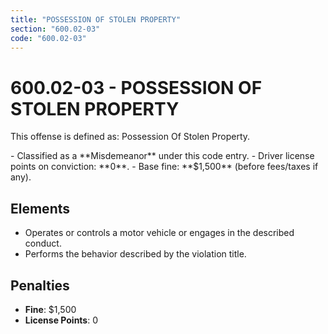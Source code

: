 ```yaml
---
title: "POSSESSION OF STOLEN PROPERTY"
section: "600.02-03"
code: "600.02-03"
---
```





# 600.02-03 - POSSESSION OF STOLEN PROPERTY

This offense is defined as: Possession Of Stolen Property.

<Aside type="caution" title="Charge Type: Misdemeanor">
- Classified as a **Misdemeanor** under this code entry.
- Driver license points on conviction: **0**.
- Base fine: **$1,500** (before fees/taxes if any).
</Aside>

## Elements
- Operates or controls a motor vehicle or engages in the described conduct.
- Performs the behavior described by the violation title.

## Penalties
- **Fine**: $1,500
- **License Points**: 0
